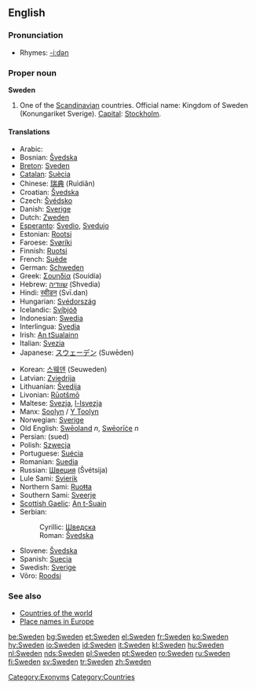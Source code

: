 ==English==
{{wikipedia}}

===Pronunciation===
*Rhymes: [[Rhymes:English:-iːdən|-iːdən]]

===Proper noun===
'''Sweden'''

#One of the [[Scandinavian]] countries. Official name: Kingdom of Sweden (Konungariket Sverige). [[Capital]]: [[Stockholm]].<!--this is irrelevant to the meaning and does not belong here: <br>By non-[[European]]s sometimes mistaken for [[Switzerland]] or [[vice versa]], perhaps due to a mix-up of the words [[Swedish]]/[[Swiss]].-->

====Translations====
{{top}}
*Arabic: {{ARchar|[[السويد]]}} {{Unicode|(as-suwéid)}}
*Bosnian: [[Švedska#Bosnian|Švedska]] {{f}}
*[[Breton]]: [[Sveden]]
*[[Catalan]]: [[Suècia]] {{f}}
*Chinese: [[瑞典]] (Ruìdiǎn)
*Croatian: [[Švedska#Croatian|Švedska]] {{f}}
*Czech: [[Švédsko]]
*Danish: [[Sverige]]
*Dutch: [[Zweden]]
*[[Esperanto]]: [[Svedio]], [[Svedujo]]
*Estonian: [[Rootsi]]
*Faroese: [[Svøríki]] {{n}}
*Finnish: [[Ruotsi]]
*French: [[Suède]] {{f}}
*German: [[Schweden]] {{n}}
*Greek: [[Σουηδία]] (Souidía) {{f}}
*Hebrew: [[שוודיה]] (Shvedia)
*Hindi: [[स्वीडन]] (Svī.dan)
*Hungarian: [[Svédország]]
*Icelandic: [[Svíþjóð]] {{f}}
*Indonesian: [[Swedia]]
*Interlingua: [[Svedia]]
*Irish: [[An tSualainn]] {{f}}
*Italian: [[Svezia]] {{f}}
*Japanese: [[スウェーデン]] (Suwēden)
{{mid}}
*Korean: [[스웨덴]] (Seuweden)
*Latvian: [[Zviedrija]] {{f}}
*Lithuanian: [[Švedija]]
*Livonian: [[Rūotšmō]]
*Maltese: [[Svezja]], [[l-Isvezja]]
*Manx: [[Soolyn]] / [[Y Toolyn]]
*Norwegian: [[Sverige]]
*Old English: [[Sweoland|Swēoland]] ''n'', [[Sweorice|Swēorīċe]] ''n''
*Persian: {{FAchar|[[سوئد]]}} (sued)
*Polish: [[Szwecja]] {{f}}
*Portuguese: [[Suécia]] {{f}}
*Romanian: [[Suedia]] {{f}}
*Russian: [[Швеция]] (Švétsija) {{f}}
*Lule Sami: [[Svierik]]
*Northern Sami: [[Ruoŧŧa]]
*Southern Sami: [[Sveerje]]
*[[Scottish Gaelic]]: [[An t-Suain]]
*Serbian:
*:Cyrillic: [[Шведска#Serbian|Шведска]] {{f}}
*:Roman: [[Švedska#Serbian|Švedska]] {{f}}
*Slovene: [[Švedska#Slovene|Švedska]] {{f}}
*Spanish: [[Suecia]] {{f}}
*Swedish: [[Sverige]]
*Võro: [[Roodsi]]
{{bottom}}

===See also=== 
*[[Countries of the world]]
*[[Wiktionary Appendix:Place names in Europe|Place names in Europe]]

[[Category:Exonyms]]
[[Category:Countries]]

[[be:Sweden]]
[[bg:Sweden]]
[[et:Sweden]]
[[el:Sweden]]
[[fr:Sweden]]
[[ko:Sweden]]
[[hy:Sweden]]
[[io:Sweden]]
[[id:Sweden]]
[[it:Sweden]]
[[kl:Sweden]]
[[hu:Sweden]]
[[nl:Sweden]]
[[nds:Sweden]]
[[pl:Sweden]]
[[pt:Sweden]]
[[ro:Sweden]]
[[ru:Sweden]]
[[fi:Sweden]]
[[sv:Sweden]]
[[tr:Sweden]]
[[zh:Sweden]]